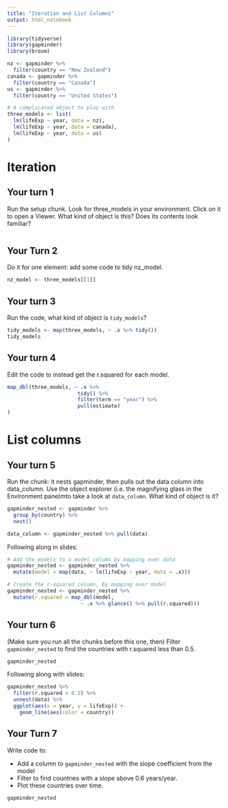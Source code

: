 ```yaml
---
title: "Iteration and List Columns"
output: html_notebook
---
```


<!-- This file by Charlotte Wickham is licensed under a Creative Commons Attribution 4.0 International License. -->

```r
library(tidyverse)
library(gapminder)
library(broom)

nz <- gapminder %>%
  filter(country == "New Zealand")
canada <- gapminder %>%
  filter(country == "Canada")
us <- gapminder %>%
  filter(country == "United States")

# A complicated object to play with
three_models <- list(
  lm(lifeExp ~ year, data = nz),
  lm(lifeExp ~ year, data = canada),
  lm(lifeExp ~ year, data = us)
)
```

# Iteration

## Your turn 1

Run the setup chunk.
Look for  three_models in your environment.  Click on it to open a Viewer.
What kind of object is this?  Does its contents look familiar?

```r

```

## Your Turn 2

Do it for one element: add some code to tidy nz_model.

```r
nz_model <- three_models[[1]]

```

## Your turn 3

Run the code, what kind of object is `tidy_models`?

```r
tidy_models <- map(three_models, ~ .x %>% tidy())
tidy_models
```

## Your turn 4

Edit the code to instead get the r.squared for each model.

```r
map_dbl(three_models, ~ .x %>% 
                       tidy() %>% 
                       filter(term == "year") %>% 
                       pull(estimate)
)
```

# List columns


## Your turn 5

Run the chunk: it nests gapminder, then pulls out the data column into data_column.
Use the object explorer (i.e. the magnifying glass in the Environment pane)mto take a look at `data_column`.  What kind of object is it?

```r
gapminder_nested <- gapminder %>% 
  group_by(country) %>% 
  nest()

data_column <- gapminder_nested %>% pull(data) 
```

Following along in slides:
```r
# Add the models to a model column by mapping over data
gapminder_nested <- gapminder_nested %>% 
  mutate(model = map(data, ~ lm(lifeExp ~ year, data = .x)))

# Create the r-squared column, by mapping over model
gapminder_nested <- gapminder_nested %>% 
  mutate(r.squared = map_dbl(model, 
                        ~ .x %>% glance() %>% pull(r.squared)))
```

## Your turn 6

(Make sure you run all the chunks before this one, then)
Filter `gapminder_nested` to find the countries with r.squared less than 0.5.  

```r
gapminder_nested
```

Following along with slides:
```r
gapminder_nested %>% 
  filter(r.squared < 0.5) %>%
  unnest(data) %>%
  ggplot(aes(x = year, y = lifeExp)) + 
    geom_line(aes(color = country))

```

## Your Turn 7

Write code to:

* Add a column to `gapminder_nested` with the slope coefficient from the model
* Filter to find countries with a slope above 0.6 years/year.
* Plot these countries over time.

```r
gapminder_nested 
```
